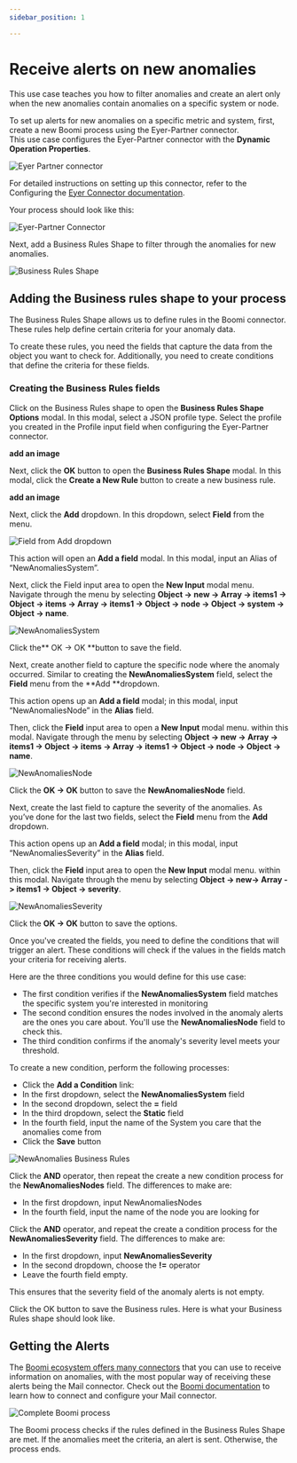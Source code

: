 ```yaml
---
sidebar_position: 1

---
```



# Receive alerts on new anomalies
This use case teaches you how to filter anomalies and create an alert only when the new anomalies contain anomalies on a specific system or node.


To set up alerts for new anomalies on a specific metric and system, first, create a new Boomi process using the Eyer-Partner connector.  
This use case configures the Eyer-Partner connector with the **Dynamic Operation Properties**. 

![Eyer Partner connector](../img/image24.jpg)

For detailed instructions on setting up this connector, refer to the Configuring the [Eyer Connector documentation](https://eyer-docs.netlify.app/docs/getting-started-with-eyer/configuring-the-eyer-connector).

Your process should look like this:

![Eyer-Partner Connector](../img/image29.png)

Next, add a Business Rules Shape to filter through the anomalies for new anomalies.

![Business Rules Shape](../img/image30.png)

## Adding the Business rules shape to your process

The Business Rules Shape allows us to define rules in the Boomi connector. These rules help define certain criteria for your anomaly data.

To create these rules, you need the fields that capture the data from the object you want to check for. Additionally, you need to create conditions that define the criteria for these fields.

### Creating the Business Rules fields
Click on the Business Rules shape to open the **Business Rules Shape Options** modal. In this modal, select a JSON profile type. Select the profile you created in the Profile input field when configuring the Eyer-Partner connector.

**add an image**

Next, click the **OK** button to open the **Business Rules Shape** modal. In this modal, click the **Create a New Rule** button to create a new business rule.

**add an image**

Next, click the **Add** dropdown. In this dropdown, select **Field** from the menu. 


![Field from Add dropdown](../img/image14.png)


This action will open an **Add a field** modal. In this modal, input an Alias of “NewAnomaliesSystem”.

Next, click the Field input area to open the **New Input** modal menu. Navigate through the menu by selecting **Object -> new -> Array -> items1 -> Object -> items ->  Array ->  items1 -> Object -> node -> Object -> system -> Object -> name**.



![NewAnomaliesSystem](../img/image3.png)


Click the** OK -> OK **button to save the field.

Next, create another field to capture the specific node where the anomaly occurred. Similar to creating the **NewAnomaliesSystem** field, select the **Field** menu from the **Add **dropdown. 

This action opens up an **Add a field** modal; in this modal, input “NewAnomaliesNode” in the **Alias** field.

Then, click the **Field** input area to open a **New Input** modal menu. within this modal. Navigate through the menu by selecting **Object -> new -> Array -> items1 -> Object -> items ->  Array ->  items1 -> Object -> node -> Object -> name**.



![NewAnomaliesNode](../img/image10.png)


Click the **OK -> OK** button to save the **NewAnomaliesNode** field.

Next, create the last field to capture the severity of the anomalies. As you’ve done for the last two fields, select the **Field** menu from the **Add** dropdown. 

This action opens up an **Add a field** modal; in this modal, input “NewAnomaliesSeverity” in the **Alias** field.

Then, click the **Field** input area to open the **New Input** modal menu. within this modal. Navigate through the menu by selecting **Object -> new-> Array -> items1 -> Object -> severity**.



![NewAnomaliesSeverity](../img/image22.png)


Click the **OK -> OK** button to save the options.

Once you've created the fields, you need to define the conditions that will trigger an alert. These conditions will check if the values in the fields match your criteria for receiving alerts.

Here are the three conditions you would define for this use case:



* The first condition verifies if the **NewAnomaliesSystem** field matches the specific system you're interested in monitoring
* The second condition ensures the nodes involved in the anomaly alerts are the ones you care about. You'll use the **NewAnomaliesNode** field to check this.
* The third condition confirms if the anomaly's severity level meets your threshold.

To create a new condition, perform the following processes:



* Click the **Add a Condition** link:
* In the first dropdown, select the **NewAnomaliesSystem** field
* In the second dropdown, select the **=** field
* In the third dropdown, select the **Static** field
* In the fourth field, input the name of the System you care that the anomalies come from
* Click the **Save** button



![NewAnomalies Business Rules](../img/image15.png)


Click the **AND** operator, then repeat the create a new condition process for the **NewAnomaliesNodes** field. The differences to make are:



* In the first dropdown, input  NewAnomaliesNodes
* In the fourth field, input the name of the node you are looking for

Click the **AND** operator, and repeat the create a condition process for the **NewAnomaliesSeverity** field. The differences to make are: 



* In the first dropdown, input  **NewAnomaliesSeverity**
* In the second dropdown, choose the **!=** operator
* Leave the fourth field empty.

This ensures that the severity field of the anomaly alerts is not empty.

Click the OK button to save the Business rules. Here is what your Business Rules shape should look like.




## Getting the Alerts

The [Boomi ecosystem offers many connectors](https://help.boomi.com/docs/atomsphere/integration/connectors/c-atm-connectors_bb305b35-0f13-4937-a918-f85dbbe1b27b/) that you can use to receive information on anomalies, with the most popular way of receiving these alerts being the Mail connector.  Check out the [Boomi documentation](https://help.boomi.com/docs/atomsphere/integration/connectors/r-atm-mail_connector_4e32e771-5351-4e2c-b1fd-d7bd1bd82f1a/#:~:text=Use%20the%20Mail%20connector%20to,exchanging%20data%20between%20trading%20partners.) to learn how to connect and configure your Mail connector.


![Complete Boomi process](../img/image17.jpg)


The Boomi process checks if the rules defined in the Business Rules Shape are met. If the anomalies meet the criteria, an alert is sent. Otherwise, the process ends.
